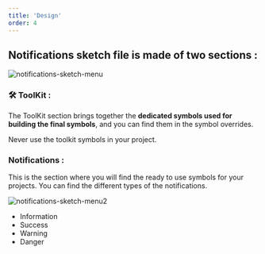 ```yaml
---
title: 'Design'
order: 4
---
```


## Notifications sketch file is made of two sections :

![notifications-sketch-menu](notifications-sketch-menu.png)

### **🛠 ToolKit :**

The ToolKit section brings together the **dedicated symbols used for building the final symbols**, and you can find them in the symbol overrides.
<br />

<Hint type="dont">
  <HintItem dont>
  Never use the toolkit symbols in your project.
  </HintItem>
</Hint>

### **Notifications :**

This is the section where you will find the ready to use symbols for your projects. You can find the different types of the notifications.

![notifications-sketch-menu2](notifications-sketch-menu2.png)

- Information
- Success
- Warning
- Danger
